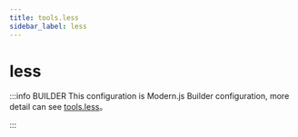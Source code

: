 ```yaml
---
title: tools.less
sidebar_label: less
---
```

# less

:::info BUILDER
This configuration is Modern.js Builder configuration, more detail can see [tools.less](https://modernjs.dev/builder/en/api/config-tools.html#tools-less)。

:::


<Main />
